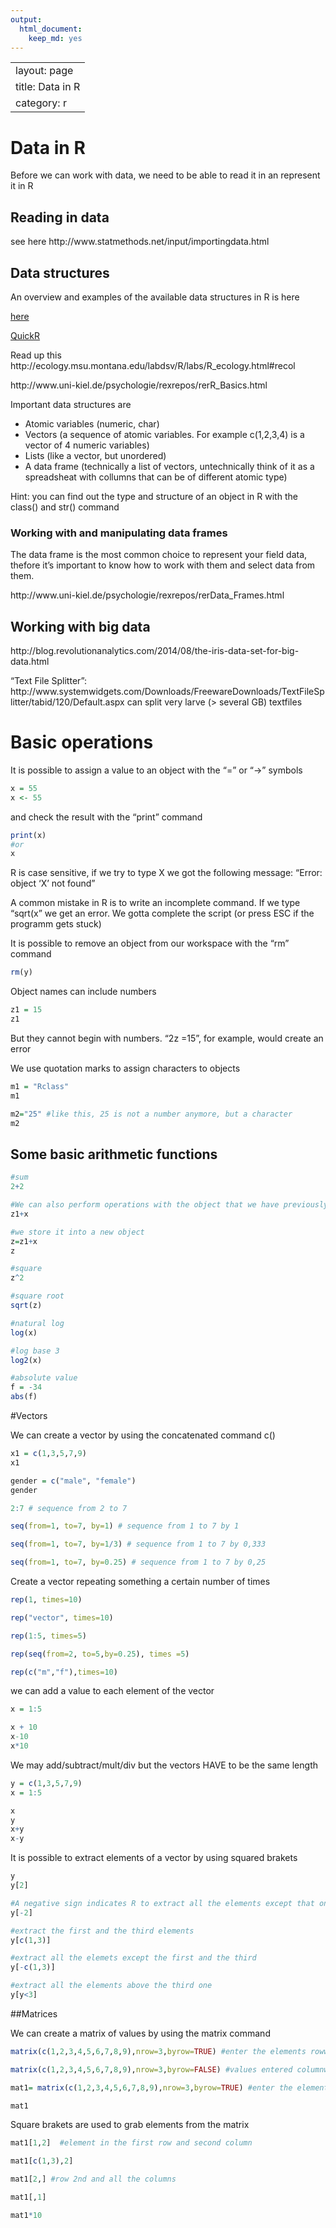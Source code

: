 ```yaml
---
output:
  html_document:
    keep_md: yes
---
```

---
layout: page
title: Data in R
category: r
---

Data in R
===

Before we can work with data, we need to be able to read it in an represent it in R

## Reading in data

see here http://www.statmethods.net/input/importingdata.html

## Data structures

An overview and examples of the available data structures in R is here

[here](http://ecology.msu.montana.edu/labdsv/R/labs/R_ecology.html#recol)

[QuickR](http://www.statmethods.net/)

Read up this http://ecology.msu.montana.edu/labdsv/R/labs/R_ecology.html#recol

http://www.uni-kiel.de/psychologie/rexrepos/rerR_Basics.html

Important data structures are

* Atomic variables (numeric, char)
* Vectors (a sequence of atomic variables. For example c(1,2,3,4) is a vector of 4 numeric variables)
* Lists (like a vector, but unordered)
* A data frame (technically a list of vectors, untechnically think of it as a spreadsheat with collumns that can be of different atomic type)

Hint: you can find out the type and structure of an object in R with the class() and str() command

### Working with and manipulating data frames

The data frame is the most common choice to represent your field data, thefore it's important to know how to work with them and select data from them. 

http://www.uni-kiel.de/psychologie/rexrepos/rerData_Frames.html

## Working with big data 

http://blog.revolutionanalytics.com/2014/08/the-iris-data-set-for-big-data.html


"Text File Splitter": http://www.systemwidgets.com/Downloads/FreewareDownloads/TextFileSplitter/tabid/120/Default.aspx can split very larve (> several GB) textfiles 


# Basic operations

It is possible to assign a value to an object with the "=" or "->" symbols

```r
x = 55
x <- 55
```

and check the result with the "print" command

```r
print(x)
#or
x
```

R is case sensitive, if we try to type X we got the following message: "Error: object 'X' not found"

A common mistake in R is to write an incomplete command. If we type "sqrt(x" we get an error. We gotta complete the script (or press ESC if the programm gets stuck)


It is possible to remove an object from our workspace with the "rm" command 
```r
rm(y)
```

Object names can include numbers
```r
z1 = 15
z1
```

But they cannot begin with numbers. "2z =15", for example, would create an error

We use quotation marks to assign characters to objects
```r
m1 = "Rclass"
m1

m2="25" #like this, 25 is not a number anymore, but a character
m2
```

## Some basic arithmetic functions

```r
#sum
2+2

#We can also perform operations with the object that we have previously defined
z1+x

#we store it into a new object
z=z1+x
z

#square
z^2

#square root 
sqrt(z) 

#natural log
log(x)

#log base 3
log2(x)

#absolute value
f = -34
abs(f) 
```

#Vectors

We can create a vector by using the concatenated command c()
```r
x1 = c(1,3,5,7,9)
x1

gender = c("male", "female")
gender

2:7 # sequence from 2 to 7

seq(from=1, to=7, by=1) # sequence from 1 to 7 by 1

seq(from=1, to=7, by=1/3) # sequence from 1 to 7 by 0,333

seq(from=1, to=7, by=0.25) # sequence from 1 to 7 by 0,25
```

Create a vector repeating something a certain number of times
```r
rep(1, times=10)

rep("vector", times=10)

rep(1:5, times=5)

rep(seq(from=2, to=5,by=0.25), times =5)

rep(c("m","f"),times=10)
```

we can add a value to each element of the vector
```r
x = 1:5

x + 10
x-10
x*10
```

We may add/subtract/mult/div but the vectors HAVE to be the same length
```r
y = c(1,3,5,7,9)
x = 1:5

x
y
x+y
x-y
```

It is possible to extract elements of a vector by using squared brakets
```r
y
y[2]

#A negative sign indicates R to extract all the elements except that one
y[-2]

#extract the first and the third elements
y[c(1,3)]

#extract all the elemets except the first and the third
y[-c(1,3)]

#extract all the elements above the third one
y[y<3]

```

##Matrices

We can create a matrix of values by using the matrix command
```r
matrix(c(1,2,3,4,5,6,7,8,9),nrow=3,byrow=TRUE) #enter the elements rowwise

matrix(c(1,2,3,4,5,6,7,8,9),nrow=3,byrow=FALSE) #values entered columnwise

mat1= matrix(c(1,2,3,4,5,6,7,8,9),nrow=3,byrow=TRUE) #enter the elements

mat1
```

Square brakets are used to grab elements from the matrix
```r
mat1[1,2]  #element in the first row and second column

mat1[c(1,3),2]

mat1[2,] #row 2nd and all the columns

mat1[,1]

mat1*10
```



